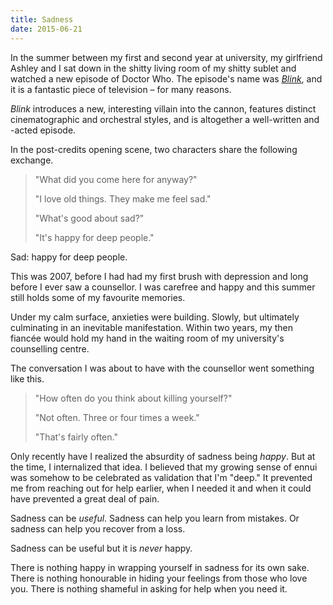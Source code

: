 ```yaml
---
title: Sadness
date: 2015-06-21
---
```



In the summer between my first and second year at university, my girlfriend Ashley and I sat down in the shitty living room of my shitty sublet and watched a new episode of Doctor Who. The episode's name was [_Blink_](http://www.imdb.com/title/tt1000252/?ref_=ttqt_qt_tt), and it is a fantastic piece of television – for many reasons. 


_Blink_ introduces a new, interesting villain into the cannon, features distinct cinematographic and orchestral styles, and is altogether a well-written and -acted episode. 

In the post-credits opening scene, two characters share the following exchange.

> "What did you come here for anyway?"
> 
> "I love old things. They make me feel sad."
> 
> "What's good about sad?"
> 
> "It's happy for deep people."

Sad: happy for deep people. 

This was 2007, before I had had my first brush with depression and long before I ever saw a counsellor. I was carefree and happy and this summer still holds some of my favourite memories. 

Under my calm surface, anxieties were building. Slowly, but ultimately culminating in an inevitable manifestation. Within two years, my then fiancée would hold my hand in the waiting room of my university's counselling centre. 

The conversation I was about to have with the counsellor went something like this.

> "How often do you think about killing yourself?"
> 
> "Not often. Three or four times a week."
> 
> "That's fairly often."

Only recently have I realized the absurdity of sadness being _happy_. But at the time, I internalized that idea. I believed that my growing sense of ennui was somehow to be celebrated as validation that I'm "deep." It prevented me from reaching out for help earlier, when I needed it and when it could have prevented a great deal of pain. 

Sadness can be _useful_. Sadness can help you learn from mistakes. Or sadness can help you recover from a loss. 

Sadness can be useful but it is _never_ happy. 

There is nothing happy in wrapping yourself in sadness for its own sake. There is nothing honourable in hiding your feelings from those who love you. There is nothing shameful in asking for help when you need it. 
  